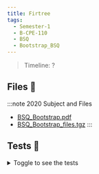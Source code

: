```yaml
---
title: Firtree
tags:
  - Semester-1
  - B-CPE-110
  - BSQ
  - Bootstrap_BSQ
---
```

> Timeline: ?


## Files 📂

:::note 2020 Subject and Files
- [BSQ_Bootstrap.pdf](https://github.com/Studio-17/Epitech-Subjects/raw/main/Semester-1/B-CPE-110/BSQ/Bootstrap_BSQ/BSQ_Bootstrap.pdf)
- [BSQ_Bootstrap_files.tgz](https://github.com/Studio-17/Epitech-Subjects/raw/main/Semester-1/B-CPE-110/BSQ/Bootstrap_BSQ/BSQ_Bootstrap_files.tgz)
:::

## Tests 🤖
<details>
  <summary>Toggle to see the tests</summary>
  <div>
Yo
  </div>
</details>

